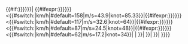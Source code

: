{{#if:{{{十分鐘平均風速KMA|{{{10-min winds KMA|{{{十分钟平均风速KMA|}}}}}}}}}|
{{#ifexpr:{{{十分鐘平均風速KMA|{{{10-min winds KMA|{{{十分钟平均风速KMA}}}}}}}}}<{{#switch:{{{KMA|}}}|km/h|#default=158|m/s=43.9|knot=85.33}}|{{#ifexpr:{{{十分鐘平均風速KMA|{{{10-min winds KMA|{{{十分钟平均风速KMA}}}}}}}}}<{{#switch:{{{KMA|}}}|km/h|#default=117|m/s=32.6|knot=64}}|{{#ifexpr:{{{十分鐘平均風速KMA|{{{10-min winds KMA|{{{十分钟平均风速KMA}}}}}}}}}<{{#switch:{{{KMA|}}}|km/h|#default=87|m/s=24.5|knot=48}}|{{#ifexpr:{{{十分鐘平均風速KMA|{{{10-min winds KMA|{{{十分钟平均风速KMA}}}}}}}}}<{{#switch:{{{KMA|}}}|km/h|#default=62|m/s=17.2|knot=34}}|
{{{1|[[熱帶低氣壓|熱帶-{}-低氣壓]]}}}|
{{{2|[[熱帶風暴|熱帶-{}-風暴]]}}}}}|
{{{3|[[強烈熱帶風暴|強烈熱帶-{}-風暴]]}}}}}|
{{{4|[[強颱風|強-{}-颱風]]}}}}}|
{{{5|[[超強颱風|超強-{}-颱風]]}}}}}}}